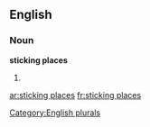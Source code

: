 
==English==

===Noun===
'''sticking places'''

# {{plural of|sticking place}}

[[Category:English plurals]]

[[ar:sticking places]]
[[fr:sticking places]]
